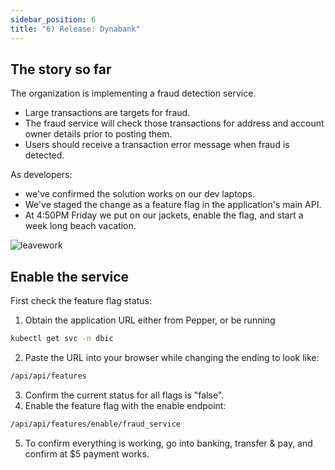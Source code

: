 ```yaml
---
sidebar_position: 6
title: "6) Release: Dynabank"
---
```


## The story so far

The organization is implementing a fraud detection service.

- Large transactions are targets for fraud.
- The fraud service will check those transactions for address and account owner details prior to posting them.
- Users should receive a transaction error message when fraud is detected.

As developers:

- we've confirmed the solution works on our dev laptops.
- We've staged the change as a feature flag in the application's main API.
- At 4:50PM Friday we put on our jackets, enable the flag, and start a week long beach vacation.

![leavework](/img/leavework.jpg)

## Enable the service

First check the feature flag status:

1. Obtain the application URL either from Pepper, or be running

```bash
kubectl get svc -n dbic
```

2. Paste the URL into your browser while changing the ending to look like:

```bash
/api/api/features
```

3. Confirm the current status for all flags is "false".
4. Enable the feature flag with the enable endpoint:

```bash
/api/api/features/enable/fraud_service
```

5. To confirm everything is working, go into banking, transfer & pay, and confirm at $5 payment works.
